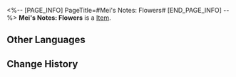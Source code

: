 <%-- [PAGE_INFO]
PageTitle=#Mei's Notes: Flowers#
[END_PAGE_INFO] --%>
{{Item Infobox
|title       = Mei's Notes: Flowers
|id          = 140125
|image       = Item Mei's Notes- Flowers.png
|type        = 
|invCategory = Missions
|rarity      = 3
|effect      = 
|description = This seems to be a note that Mei had dropped. Messy writing fills the page with records on how to look after some common flower species.
}}
'''Mei's Notes: Flowers''' is a [[Item]].

==Other Languages==
{{Other Languages
|en   = Mei's Notes: Flowers
|zhs  = 梅姐的笔记•花卉
|zht  = 梅姐的筆記•花卉
|ja   = バイ姉のメモ・花
|ko   = 메이 씨의 노트•화초
|es   = Notas de Mei: Flores
|fr   = Notes de Mei : Fleurs
|ru   = Записи Мэй: Цветы
|th   = บันทึกของ Mei: ดอกไม้
|vi   = Ghi Chú Của Chị Mei - Hoa Cỏ
|de   = Meis Notizen: Blumen
|id   = Catatan Mei: Bunga
|pt   = Anotação da Mei: Flores
}}

==Change History==
{{Change History|2.0}}